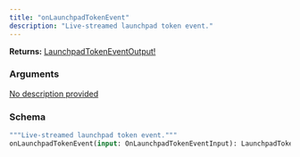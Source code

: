 ```yaml
---
title: "onLaunchpadTokenEvent"
description: "Live-streamed launchpad token event."
---
```


**Returns:** [LaunchpadTokenEventOutput!](/api-reference/types/launchpadtokeneventoutput)

### Arguments

<a href="/api-reference/types/onlaunchpadtokeneventinput">
  <ResponseField name="input" type="OnLaunchpadTokenEventInput">
    No description provided
  </ResponseField>
</a>

### Schema


```graphql 
"""Live-streamed launchpad token event."""
onLaunchpadTokenEvent(input: OnLaunchpadTokenEventInput): LaunchpadTokenEventOutput!
```
